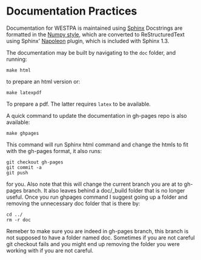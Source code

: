 = Documentation Practices =

Documentation for WESTPA is maintained using [http://sphinx-doc.org/ Sphinx] Docstrings are formatted in the [https://github.com/numpy/numpy/blob/master/doc/HOWTO_DOCUMENT.rst.txt Numpy style], which are converted to ReStructuredText using Sphinx' [http://sphinxcontrib-napoleon.readthedocs.org/en/latest/ Napoleon] plugin, which is included with Sphinx 1.3.

The documentation may be built by navigating to the <code>doc</code> folder, and running:

<pre>make html</pre>
to prepare an html version or:

<pre>make latexpdf</pre>
To prepare a pdf. The latter requires <code>latex</code> to be available.

A quick command to update the documentation in gh-pages repo is also available:

<pre>make ghpages</pre>
This command will run Sphinx html command and change the htmls to fit with the gh-pages format, it also runs:

<pre>git checkout gh-pages
git commit -a
git push</pre>
for you. Also note that this will change the current branch you are at to gh-pages branch. It also leaves behind a doc/_build folder that is no longer useful. Once you run ghpages command I suggest going up a folder and removing the unnecessary doc folder that is there by:

<pre>cd ../
rm -r doc</pre>
Remeber to make sure you are indeed in gh-pages branch, this branch is not supposed to have a folder named doc. Sometimes if you are not careful git checkout fails and you might end up removing the folder you were working with if you are not careful.

